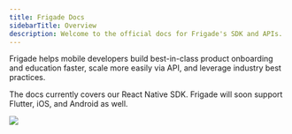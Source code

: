 ```yaml
---
title: Frigade Docs
sidebarTitle: Overview
description: Welcome to the official docs for Frigade's SDK and APIs.
---
```


Frigade helps mobile developers build best-in-class product onboarding and education faster, scale more easily via API, and leverage industry best practices.

The docs currently covers our React Native SDK. Frigade will soon support
Flutter, iOS, and Android as well.

![](/images/introduction.png)
